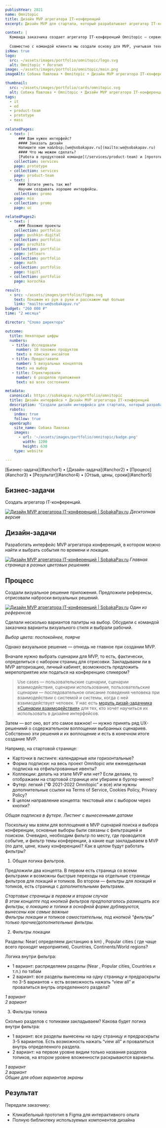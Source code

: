 ```yaml
---
publishYear: 2021
name: Omnitopic
title: Дизайн MVP агрегатора IT-конференций
excerpt: Дизайн MVP для стартапа, который разрабатывает агрегатор IT-конференций

context: |
  Команда заказчика создает агрегатор IT-конференций Omnitopic — сервис, в котором можно найти и выбрать IT-события по времени и локации. Предполагается продавать его по подписке.
  
  Совместно с командой клиента мы создали основу для MVP, учитывая технические ограничения и ограниченный бюджет на его создание.
isNew: true
logo:
  src: ~/assets/images/portfolio/omnitopic/logo.svg
  alt: Omnitopic • Логотип
image: ~/assets/images/portfolio/omnitopic/main.png
imageAlt: Собака Павлова • Omnitopic • Дизайн MVP агрегатора IT-конференций

thumbnail:
  src: ~/assets/images/portfolio/cards/omnitopic.svg
  alt: Собака Павлова • Omnitopic • Дизайн MVP агрегатора IT-конференций
tags:
  - it
  - ed
  - product-team
  - prototype
  - mass
  
relatedPages:
  - text: |
      ### Вам нужен интерфейс?
      #### Заказать дизайн
      Напишите нам на&nbsp;[we@sobakapav.ru](mailto:we@sobakapav.ru) 
      #### Что мы можем сделать?
      [Работа в продуктовой команде](/services/product-team) и [прототип под инвестиции](/services/prototype), как в этом кейсе, и [многое другое](/services). 
    collection: services
    page: prototype
  - collection: services
    page: product-team
  - text: |
      ### Хотите уметь так же?
      Научим создавать хорошие интерфейсы.
    collection: promo
    page: mio
  - collection: promo
    page: uc

relatedPages2:
  - text: |
      ### Похожие проекты
    collection: portfolio
    page: pushkin-digital
  - collection: portfolio
    page: prozhito
  - collection: portfolio
    page: jetlearn
  - collection: portfolio
    page: math
  - collection: portfolio
    page: tigitl
  - collection: portfolio
    page: korochka

result:
  - src: ~/assets/images/portfolio/figma.svg
    text: Покажем из рук в руки и расскажем ещё больше
    link: "mailto:we@sobakapav.ru"
budget: "260 000 ₽"
time: "2 месяца"

director: "Слово директора"

outcome:
  title: Некоторые цифры
  numbers:
   - title: Исследовали 
     number: 10 похожих продуктов
     text: в поисках инсайтов
   - title: Предоставили
     number: 5 визуальных концептов
     text: на выбор
   - title: Спректировали
     number: 6 разделов приложения
     text: во всех состояниях

metadata:
  canonical: https://sobakapav.ru/portfolio/omnitopic
  title: Дизайн интерфейса • Дизайн MVP агрегатора IT-конференций
  description: "Создали дизайн интерфейса для стартапа, который разрабатывает агрегатор IT-конференций"
  robots:
    index: true
    follow: true
  openGraph:
    site_name: Собака Павлова
    images:
      - url: '~/assets/images/portfolio/omnitopic/badge.png'
        width: 1200
        height: 630
    type: website

---
```


<TOC>
[Бизнес-задача](#anchor1) • [Дизайн-задача](#anchor2) • [Процесс](#anchor3) • [Результат](#anchor4) • [Отзыв, цены, сроки](#anchor5)
</TOC>

## <a name="anchor1" />Бизнес-задачи

Создать агрегатор IT-конференций.

<a href="/images/portfolio/omnitopic/1.png" target="_blank">![Дизайн MVP агрегатора IT-конференций | SobakaPav.ru](~/assets/images/portfolio/omnitopic/1.png)</a>
_Десктопная версия_

## <a name="anchor2" />Дизайн-задачи

Разработать интерфейс MVP агрегатора конференций, в котором можно найти и выбрать события по времени и локации.

<a href="/images/portfolio/omnitopic/23.png" target="_blank">![Дизайн MVP агрегатора IT-конференций | SobakaPav.ru](~/assets/images/portfolio/omnitopic/23.png)</a>
_Главная страница в разных цветовых решениях_

## <a name="anchor3" />Процесс

Создали визуальное решение приложения. Предложили референсы, отрисовали наброски визуальных решений.

<a href="/images/portfolio/omnitopic/22.png" target="_blank">![Дизайн MVP агрегатора IT-конференций | SobakaPav.ru](~/assets/images/portfolio/omnitopic/22.png)</a>
_Один из референсов_

Сделали несколько вариантов палитры на выбор. Обсудили с командой заказчика варианты визуального стиля и выбрали рабочий.

<div class="flex gap-2 flex-wrap mb-2"> 
	<PhoneMockup image="/images/portfolio/omnitopic/26.png" />
	<PhoneMockup image="/images/portfolio/omnitopic/27.png" />
</div>
<em>Выбор цвета: поспокойнее, поярче</em>

Однако визуальное решение — отнюдь не главное при создании MVP. 

Вначале нужно выбрать сценарии для MVP, то есть, фактически, определиться с набором страниц для отрисовки. Закладываем ли в MVP авторизацию, личный кабинет, возможность предложить мерепоприятие или податься на конференцию спикером?

>Use cases — пользовательские сценарии, сценарии взаимодействия, сценарии использования, пользовательские сценарии — последовательное описание поведения человека при взаимодействии с системой и системы, когда с ней взаимодействует человек. У нас есть [модуль дизай-задачника «Сценарии взаимодействия»](https://www.eduhund.ru/program/usecases/?utm_source=sobakapav&utm_medium=site&utm_campaign=page) для тех, кто хочет научиться их использовать в дизайне интерфейсов.

Затем — вот оно, вот это самое важное! — нужно принять ряд UX-решенимй о содержательном воплощении выбранных сценариев. Собственно эти решения и их воплощение и есть в конечном итоге создание MVP. 

Напрмер, на стартовой странице:
- Карточки в листинге: календарные или горизонтальные?
- Форма подписки: на весь проект Omnitopic или еженедельная подписка на отфильтрованные ивенты?
- Коллекции: делать на этапе MVP или нет? Если делаем, то отображаем на стартовой странице или убираем в бургер-меню?
- Футер: легкий (“© 2021-2022 Omnitopic” и все) или нужны дополнительные ссылки на Terms of Service, Cookies Policy, Privacy Policy?
- В целом направление концепта: текстовый или с выбором через кнопки?

<div class="flex gap-2 flex-wrap mb-2"> 
	<PhoneMockup image="/images/portfolio/omnitopic/24.png" />
	<PhoneMockup image="/images/portfolio/omnitopic/25.png" />
</div>
<em>Общая подписка в футере. Листинг с вынесенными датами</em>

Поскольку мы взяли для воплощения в MVP сценарий поиска и выбора конференции, основные выборы были связаны с фильтрацией и поиском. Очевидно, необходим фильтр по месту, где проводится событие, и фильтр темы конференции, а какие еще закладываем в MVP (по дате, цене, языку конференции)? Как в целом будут работать фильтры?

1. Общая логика фильтров.

Предложили два концепта. В первом есть страница со всеми фильтрами и возможны быстрые переходы на отдельные страницы фильтров для локаций и топиков. Во втором — фильтры для локаций и топиков, есть страница с дополнительными фильтрами.

<div class="flex gap-2 flex-wrap mb-2"> 
	<PhoneMockup image="/images/portfolio/omnitopic/2.png" />
	<PhoneMockup image="/images/portfolio/omnitopic/7.png" />
</div>
<em>Стартовые страницы в первом и втором случае</em>

<div class="flex gap-2 flex-wrap mb-2"> 
	<PhoneMockup image="/images/portfolio/omnitopic/3.png" />
	<PhoneMockup image="/images/portfolio/omnitopic/4.png" />
</div>
<div class="flex gap-2 flex-wrap mb-2"> 
	<PhoneMockup image="/images/portfolio/omnitopic/5.png" />
	<PhoneMockup image="/images/portfolio/omnitopic/6.png" />
</div>
<em>В этом концепте под кнопкой фильтров предполагалось размещать все фильтры, а локацию и топики в оснофной форме дублируются, вынесены как самые важные</em>

<div class="flex gap-2 flex-wrap mb-2"> 
	<PhoneMockup image="/images/portfolio/omnitopic/8.png" />
	<PhoneMockup image="/images/portfolio/omnitopic/9.png" />
</div>
<div class="flex gap-2 flex-wrap mb-2"> 
	<PhoneMockup image="/images/portfolio/omnitopic/10.png" />
	<PhoneMockup image="/images/portfolio/omnitopic/11.png" />
</div>
<em>Фильтры локации и топиков самостоятельны, под кнопкой “фильтры” только прочие/дополнительные фильтры.</em>

2. Фильтры локации

Разделы: Near( определяем дистанцию в km) , Popular cities ( где чаще всего проходят мероприятия), Countries, Continents/World regions?

Логика внутри фильтра:
- 1 вариант: распределяем разделы (Near , Popular cities, Countries и т.п.) по табам
- 2 вариант: все разделы вынесены на одну страницу  и предраскрыты по 3-5 вариантов + есть возможность нажать “view all” и провалиться внутрь определенного раздела?

<div class="flex gap-2 flex-wrap mb-2"> 
	<PhoneMockup image="/images/portfolio/omnitopic/12.png" />
	<PhoneMockup image="/images/portfolio/omnitopic/13.png" />
</div>
<em>1 вариант</em>

<div class="flex gap-2 flex-wrap mb-2"> 
	<PhoneMockup image="/images/portfolio/omnitopic/14.png" />
	<PhoneMockup image="/images/portfolio/omnitopic/15.png" />
</div>
<em>2 вариант</em>

3. Фильтры топика

Сколько разделов с топиками закладываем? Какова будет логика внутри фильтра:
- 1 вариант: все разделы вынесены на одну страницу и предраскрыты 3-5 вариантов. Есть возможность нажать “view all” и провалиться внутрь определенного раздела.
- 2 вариант: на первом уровне видим только названия разделов топиков, на втором уровне вложенности раскрываются варианты.

<div class="flex gap-2 flex-wrap mb-2"> 
	<PhoneMockup image="/images/portfolio/omnitopic/16.png" />
	<PhoneMockup image="/images/portfolio/omnitopic/17.png" />
</div>
<em>1 вариант</em>

<div class="flex gap-2 flex-wrap mb-2"> 
	<PhoneMockup image="/images/portfolio/omnitopic/18.png" />
	<PhoneMockup image="/images/portfolio/omnitopic/19.png" />
</div>
<em>2 вариант</em>

<div class="flex gap-2 flex-wrap mb-2"> 
	<PhoneMockup image="/images/portfolio/omnitopic/20.png" />
	<PhoneMockup image="/images/portfolio/omnitopic/21.png" />
</div>
<em>Общие для обоих вариантов экраны</em>

## <a name="anchor4" />Результат

Передали заказчику:
- Кликабельный прототип в Figma для интерактивного опыта
- Полную библиотеку используемых компонентов дизайна

## <a name="anchor4" />

